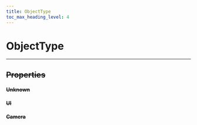 ```yaml
---
title: ObjectType
toc_max_heading_level: 4
---
```


# ObjectType <s generated />

<hr class="solid" />  <s generated />

## Properties <s generated />

#### Unknown <s generated />

#### UI <s generated />

#### Camera <s generated />
